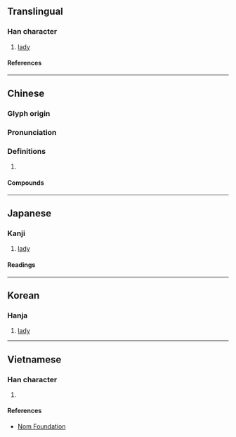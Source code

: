 {{also|嫱}}
{{character info}}
==Translingual==

===Han character===
{{Han char|rn=38|rad=女|as=13|sn=16|four=44461|canj=VGOW|ids=⿰女嗇}}

# [[lady]]

====References====
{{Han ref|kx=0272.130|dkj=06777|dj=0540.120|hdz=21083.110|uh=5B19}}

----

==Chinese==
{{zh-forms|s=嫱}}

===Glyph origin===
{{Han etym}}

===Pronunciation===
{{zh-pron
|m=qiáng
|c=coeng4
|mc=y
|oc=y
|cat=
}}

===Definitions===
{{zh-hanzi}}

# {{rfdef|zh}}

====Compounds====
{{zh-der|嬪嬙|嬙媛}}

----

==Japanese==

===Kanji===
{{ja-kanji|grade=|rs=女13}}

# [[lady]]

====Readings====
{{ja-readings
|on=しょう, ぞう, しょく, しき
|kun=そばめ
}}

----

==Korean==

===Hanja===
{{ko-hanja|장}}

# [[lady]]

----

==Vietnamese==

===Han character===
{{vi-readings|rs=女13|reading=tường}}

# {{rfdef|vi|sort=女13}}

====References====
* [http://nomfoundation.org/common/nom_details.php?codepoint=5b19 Nom Foundation]